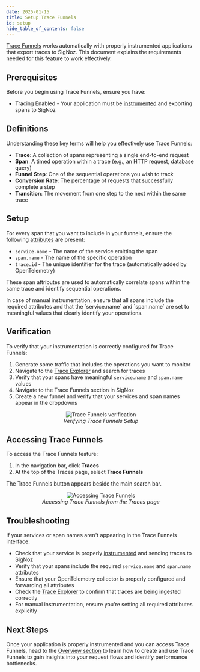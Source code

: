 ```yaml
---
date: 2025-01-15
title: Setup Trace Funnels
id: setup
hide_table_of_contents: false
---
```


[Trace Funnels](https://signoz.io/docs/trace-funnels/overview/) works automatically with properly instrumented applications that export traces to SigNoz. This document explains the requirements needed for this feature to work effectively.

## Prerequisites

Before you begin using Trace Funnels, ensure you have:

- Tracing Enabled - Your application must be [instrumented](https://signoz.io/docs/instrumentation/) and exporting spans to SigNoz

## Definitions

Understanding these key terms will help you effectively use Trace Funnels:

- **Trace**: A collection of spans representing a single end-to-end request
- **Span**: A timed operation within a trace (e.g., an HTTP request, database query)
- **Funnel Step**: One of the sequential operations you wish to track
- **Conversion Rate**: The percentage of requests that successfully complete a step
- **Transition**: The movement from one step to the next within the same trace

## Setup

For every span that you want to include in your funnels, ensure the following [attributes](https://signoz.io/blog/opentelemetry-spans/#what-are-span-attributes) are present:

- `service.name` - The name of the service emitting the span
- `span.name` - The name of the specific operation
- `trace.id` - The unique identifier for the trace (automatically added by OpenTelemetry)

These span attributes are used to automatically correlate spans within the same trace and identify sequential operations.

<Admonition>
In case of manual instrumentation, ensure that all spans include the required attributes and that the `service.name` and `span.name` are set to meaningful values that clearly identify your operations.
</Admonition>

## Verification

To verify that your instrumentation is correctly configured for Trace Funnels:

1. Generate some traffic that includes the operations you want to monitor
2. Navigate to the [Trace Explorer](/docs/userguide/traces) and search for traces
3. Verify that your spans have meaningful `service.name` and `span.name` values
4. Navigate to the Trace Funnels section in SigNoz
5. Create a new funnel and verify that your services and span names appear in the dropdowns

<figure data-zoomable align='center'>
    <img src="/img/docs/trace-funnels/create_a_new_funnel_and_add_span_to_it.gif" alt="Trace Funnels verification"/>
    <figcaption><i>Verifying Trace Funnels Setup</i></figcaption>
</figure>

## Accessing Trace Funnels

To access the Trace Funnels feature:

1. In the navigation bar, click **Traces**
2. At the top of the Traces page, select **Trace Funnels**

The Trace Funnels button appears beside the main search bar.

<figure data-zoomable align='center'>
    <img src="/img/docs/trace-funnels/navigating_to_trace_funnels.gif" alt="Accessing Trace Funnels"/>
    <figcaption><i>Accessing Trace Funnels from the Traces page</i></figcaption>
</figure>

## Troubleshooting

If your services or span names aren't appearing in the Trace Funnels interface:

- Check that your service is properly [instrumented](https://signoz.io/docs/instrumentation/) and sending traces to SigNoz
- Verify that your spans include the required `service.name` and `span.name` attributes
- Ensure that your OpenTelemetry collector is properly configured and forwarding all attributes
- Check the [Trace Explorer](/docs/userguide/traces) to confirm that traces are being ingested correctly
- For manual instrumentation, ensure you're setting all required attributes explicitly

## Next Steps

Once your application is properly instrumented and you can access Trace Funnels, head to the [Overview section](/docs/trace-funnels/overview) to learn how to create and use Trace Funnels to gain insights into your request flows and identify performance bottlenecks. 
